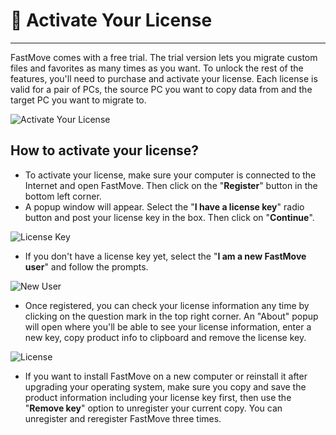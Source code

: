 # 🔑 Activate Your License
---

FastMove comes with a free trial. The trial version lets you migrate custom files and favorites as
many times as you want. To unlock the rest of the features, you'll need to purchase and
activate your license. Each license is valid for a pair of PCs, the source PC you want to copy data
from and the target PC you want to migrate to.

![Activate Your License](assets/images/activate.png)

## How to activate your license?

- To activate your license, make sure your computer is connected to the Internet and open FastMove. Then click on the "**Register**" button in the bottom left corner.
- A popup window will appear. Select the "**I have a license key**" radio button and post your license key in the box. Then click on "**Continue**".

![License Key](assets/images/License-key.png)

- If you don't have a license key yet, select the "**I am a new FastMove user**" and follow the prompts.

![New User](assets/images/New-user.png)

- Once registered, you can check your license information any time by clicking on the question mark in the top right corner. An "About" popup will open where you'll be able to see your license information, enter a new key, copy product info to clipboard and remove the license key.

![License](assets/images/License.png)

- If you want to install FastMove on a new computer or reinstall it after upgrading your operating system, make sure you copy and save the product information including your license key first, then use the "**Remove key**" option to unregister your current copy. You can unregister and reregister FastMove three times.